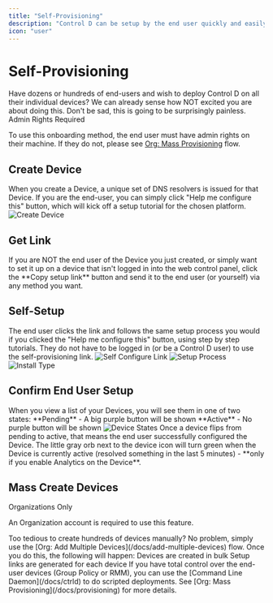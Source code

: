 ```yaml
---
title: "Self-Provisioning"
description: "Control D can be setup by the end user quickly and easily."
icon: "user"
---
```


# Self-Provisioning

<Info>
Have dozens or hundreds of end-users and wish to deploy Control D on all their individual devices? We can already sense how NOT excited you are about doing this. Don't be sad, this is going to be surprisingly painless.
</Info>

<Warning>
Admin Rights Required

To use this onboarding method, the end user must have admin rights on their machine. If they do not, please see [Org: Mass Provisioning](/docs/provisioning) flow.
</Warning>

## Create Device

<Info>
When you create a Device, a unique set of DNS resolvers is issued for that Device. If you are the end-user, you can simply click "Help me configure this" button, which will kick off a setup tutorial for the chosen platform.
</Info>

<Image src="https://files.readme.io/ddb8f2e-image.png" alt="Create Device" />

## Get Link

<Info>
If you are NOT the end user of the Device you just created, or simply want to set it up on a device that isn't logged in into the web control panel, click the **Copy setup link** button and send it to the end user (or yourself) via any method you want.
</Info>

## Self-Setup

<Info>
The end user clicks the link and follows the same setup process you would if you clicked the "Help me configure this" button, using step by step tutorials. They do not have to be logged in (or be a Control D user) to use the self-provisioning link.
</Info>

<Image src="https://files.readme.io/db95df5-self-configure-link.JPG" alt="Self Configure Link" />
<Image src="https://files.readme.io/d87280b-image.png" alt="Setup Process" />
<Image src="https://files.readme.io/ceccd13-small-install_type.PNG" alt="Install Type" />

## Confirm End User Setup

<Info>
When you view a list of your Devices, you will see them in one of two states:
</Info>

<Steps>
  <Step>
    **Pending** - A big purple button will be shown
  </Step>
  <Step>
    **Active** - No purple button will be shown
  </Step>
</Steps>

<Image src="https://files.readme.io/1889ff6-configured-vsunconfigured.JPG" alt="Device States" />

<Info>
Once a device flips from pending to active, that means the end user successfully configured the Device. The little gray orb next to the device icon will turn green when the Device is currently active (resolved something in the last 5 minutes) - **only if you enable Analytics on the Device**.
</Info>

## Mass Create Devices

<Note>
Organizations Only

An Organization account is required to use this feature.
</Note>

<Info>
Too tedious to create hundreds of devices manually? No problem, simply use the [Org: Add Multiple Devices](/docs/add-multiple-devices) flow. Once you do this, the following will happen:
</Info>

<Steps>
  <Step>
    Devices are created in bulk
  </Step>
  <Step>
    Setup links are generated for each device
  </Step>
</Steps>

<Info>
If you have total control over the end-user devices (Group Policy or RMM), you can use the [Command Line Daemon](/docs/ctrld) to do scripted deployments. See [Org: Mass Provisioning](/docs/provisioning) for more details.
</Info>